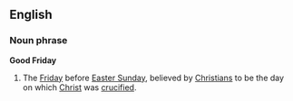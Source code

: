 ==English==
===Noun phrase===
'''Good Friday'''

#The [[Friday]] before [[Easter Sunday]], believed by [[Christian]]s to be the day on which [[Christ]] was [[crucify|crucified]].